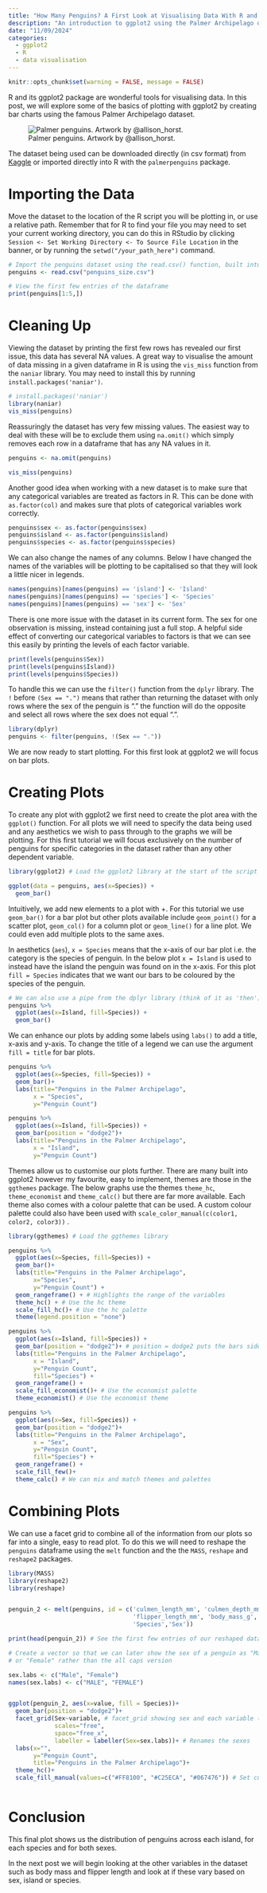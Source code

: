 ```yaml
---
title: "How Many Penguins? A First Look at Visualising Data With R and ggplot2"
description: "An introduction to ggplot2 using the Palmer Archipelago dataset, focusing on data cleansing and bar plots."
date: "11/09/2024"
categories:
  - ggplot2
  - R
  - data visualisation
---
```


```r
knitr::opts_chunk$set(warning = FALSE, message = FALSE) 
```

R and its ggplot2 package are wonderful tools for visualising data. In this post, we will explore some of the basics of plotting with ggplot2 by creating bar charts using the famous Palmer Archipelago dataset.

![Palmer penguins. Artwork by \@allison_horst.](images/penguins.png){fig-align="center"}

The dataset being used can be downloaded directly (in csv format) from [Kaggle](https://www.kaggle.com/code/parulpandey/penguin-dataset-the-new-iris) or imported directly into R with the `palmerpenguins` package.

# Importing the Data

Move the dataset to the location of the R script you will be plotting in, or use a relative path. Remember that for R to find your file you may need to set your current working directory, you can do this in RStudio by clicking `Session <- Set Working Directory <- To Source File Location` in the banner, or by running the `setwd("/your_path_here")` command.

```r

# Import the penguins dataset using the read.csv() function, built into R
penguins <- read.csv("penguins_size.csv")

# View the first few entries of the dataframe
print(penguins[1:5,])

```
# Cleaning Up

Viewing the dataset by printing the first few rows has revealed our first issue, this data has several NA values. A great way to visualise the amount of data missing in a given dataframe in R is using the `vis_miss` function from the `naniar` library. You may need to install this by running `install.packages('naniar')`.

```r
# install.packages('naniar')
library(naniar)
vis_miss(penguins)
```

Reassuringly the dataset has very few missing values. The easiest way to deal with these will be to exclude them using `na.omit()` which simply removes each row in a dataframe that has any NA values in it.

```r
penguins <- na.omit(penguins)

vis_miss(penguins)

```

Another good idea when working with a new dataset is to make sure that any categorical variables are treated as factors in R. This can be done with `as.factor(col)` and makes sure that plots of categorical variables work correctly.

```r
penguins$sex <- as.factor(penguins$sex)
penguins$island <- as.factor(penguins$island)
penguins$species <- as.factor(penguins$species)

```

We can also change the names of any columns. Below I have changed the names of the variables will be plotting to be capitalised so that they will look a little nicer in legends.

```r
names(penguins)[names(penguins) == 'island'] <- 'Island'
names(penguins)[names(penguins) == 'species'] <- 'Species'
names(penguins)[names(penguins) == 'sex'] <- 'Sex'
```

There is one more issue with the dataset in its current form. The sex for one observation is missing, instead containing just a full stop. A helpful side effect of converting our categorical variables to factors is that we can see this easily by printing the levels of each factor variable.

```r
print(levels(penguins$Sex))
print(levels(penguins$Island))
print(levels(penguins$Species))
```

To handle this we can use the `filter()` function from the `dplyr` library. The `!` before `(Sex == ".")` means that rather than returning the dataset with only rows where the sex of the penguin is "." the function will do the opposite and select all rows where the sex does not equal ".".

```r
library(dplyr)
penguins <- filter(penguins, !(Sex == "."))

```

We are now ready to start plotting. For this first look at ggplot2 we will focus on bar plots.

# Creating Plots

To create any plot with ggplot2 we first need to create the plot area with the `ggplot()` function. For all plots we will need to specify the data being used and any aesthetics we wish to pass through to the graphs we will be plotting. For this first tutorial we will focus exclusively on the number of penguins for specific categories in the dataset rather than any other dependent variable.

```r
library(ggplot2) # Load the ggplot2 library at the start of the script

ggplot(data = penguins, aes(x=Species)) +
  geom_bar()
```

Intuitively, we add new elements to a plot with +. For this tutorial we use `geom_bar()` for a bar plot but other plots available include `geom_point()` for a scatter plot, `geom_col()` for a column plot or `geom_line()` for a line plot. We could even add multiple plots to the same axes.

In aesthetics (`aes`), `x = Species` means that the x-axis of our bar plot i.e. the category is the species of penguin. In the below plot `x = Island` is used to instead have the island the penguin was found on in the x-axis. For this plot `fill = Species` indicates that we want our bars to be coloured by the species of the penguin.

```r
# We can also use a pipe from the dplyr library (think of it as 'then')
penguins %>%
  ggplot(aes(x=Island, fill=Species)) +
  geom_bar()
```

We can enhance our plots by adding some labels using `labs()` to add a title, x-axis and y-axis. To change the title of a legend we can use the argument `fill = title` for bar plots.

```r
penguins %>%
  ggplot(aes(x=Species, fill=Species)) +
  geom_bar()+
  labs(title="Penguins in the Palmer Archipelago",
       x = "Species",
       y="Penguin Count")

penguins %>%
  ggplot(aes(x=Island, fill=Species)) +
  geom_bar(position = "dodge2")+
  labs(title="Penguins in the Palmer Archipelago",
       x = "Island",
       y="Penguin Count")
```

Themes allow us to customise our plots further. There are many built into ggplot2 however my favourite, easy to implement, themes are those in the `ggthemes` package. The below graphs use the themes `theme_hc`, `theme_economist` and `theme_calc()` but there are far more available. Each theme also comes with a colour palette that can be used. A custom colour palette could also have been used with `scale_color_manual(c(color1, color2, color3))` .

```r
library(ggthemes) # Load the ggthemes library

penguins %>%
  ggplot(aes(x=Species, fill=Species)) +
  geom_bar()+
  labs(title="Penguins in the Palmer Archipelago",
       x="Species",
       y="Penguin Count") +
  geom_rangeframe() + # Highlights the range of the variables
  theme_hc() + # Use the hc theme
  scale_fill_hc()+ # Use the hc palette
  theme(legend.position = "none")

penguins %>%
  ggplot(aes(x=Island, fill=Species)) +
  geom_bar(position = "dodge2")+ # position = dodge2 puts the bars side by side
  labs(title="Penguins in the Palmer Archipelago",
       x = "Island",
       y="Penguin Count",
       fill="Species") +
  geom_rangeframe() +
  scale_fill_economist()+ # Use the economist palette
  theme_economist() # Use the economist theme

penguins %>%
  ggplot(aes(x=Sex, fill=Species)) +
  geom_bar(position = "dodge2")+
  labs(title="Penguins in the Palmer Archipelago",
       x = "Sex",
       y="Penguin Count",
       fill="Species") +
  geom_rangeframe() +
  scale_fill_few()+ 
  theme_calc() # We can mix and match themes and palettes
```
# Combining Plots

We can use a facet grid to combine all of the information from our plots so far into a single, easy to read plot. To do this we will need to reshape the `penguins` dataframe using the `melt` function and the the `MASS`, `reshape` and `reshape2` packages.

```r
library(MASS) 
library(reshape2) 
library(reshape) 


penguin_2 <- melt(penguins, id = c('culmen_length_mm', 'culmen_depth_mm',
                                   'flipper_length_mm', 'body_mass_g',
                                   'Species','Sex'))

print(head(penguin_2)) # See the first few entries of our reshaped dataframe

# Create a vector so that we can later show the sex of a penguin as "Male"
# or "Female" rather than the all caps version

sex.labs <- c("Male", "Female")
names(sex.labs) <- c("MALE", "FEMALE")


ggplot(penguin_2, aes(x=value, fill = Species))+
  geom_bar(position = "dodge2")+
  facet_grid(Sex~variable, # facet_grid showing sex and each variable (Island) 
             scales="free",
             space="free_x", 
             labeller = labeller(Sex=sex.labs))+ # Renames the sexes
  labs(x="",
       y="Penguin Count",
       title="Penguins in the Palmer Archipelago")+
  theme_hc()+
  scale_fill_manual(values=c("#FF8100", "#C25ECA", "#067476")) # Set custom colours
  

```

# Conclusion 

This final plot shows us the distribution of penguins across each island, for each species and for both sexes.

In the next post we will begin looking at the other variables in the dataset such as body mass and flipper length and look at if these vary based on sex, island or species.
